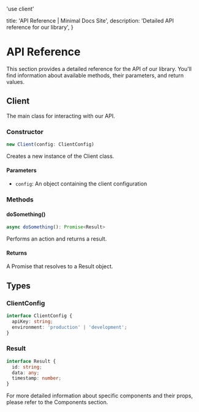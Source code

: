 'use client'

  title: 'API Reference | Minimal Docs Site',
  description: 'Detailed API reference for our library',
}

# API Reference

This section provides a detailed reference for the API of our library.
You'll find information about available methods, their parameters,
and return values.

## Client

The main class for interacting with our API.

### Constructor

```typescript
new Client(config: ClientConfig)
```

Creates a new instance of the Client class.

#### Parameters

- `config`: An object containing the client configuration

### Methods

#### doSomething()

```typescript
async doSomething(): Promise<Result>
```

Performs an action and returns a result.

#### Returns

A Promise that resolves to a Result object.

## Types

### ClientConfig

```typescript
interface ClientConfig {
  apiKey: string;
  environment: 'production' | 'development';
}
```

### Result

```typescript
interface Result {
  id: string;
  data: any;
  timestamp: number;
}
```

For more detailed information about specific components and their props,
please refer to the Components section. 